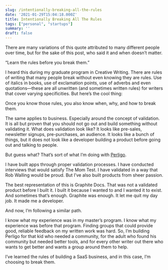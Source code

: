 ```yaml
---
slug: /intentionally-breaking-all-the-rules
date: '2021-01-29T15:04:18.000Z'
title: Intentionally Breaking All The Rules
tags: ["personal", "startups"]
summary: ''
draft: false
---
```

There are many variations of this quote attributed to many different people over time, but for the sake of this post, who said it and when doesn’t matter.

“Learn the rules before you break them.”

I heard this during my graduate program in Creative Writing. There are rules of writing that many people break without even knowing they are rules. Use of italics in books, use of exclamation points, use of adverbs and even quotations—these are all unwritten (and sometimes written rules) for writers that cover varying specificities. But here’s the cool thing:

Once you know those rules, you also know when, why, and how to break them.

The same applies to business. Especially around the concept of validation. It is all but proven that you should not go out and build something without validating it. What does validation look like? It looks like pre-sales, newsletter signups, pre-purchases, an audience. It looks like a bunch of things, but it does not look like a developer building a product before going out and talking to people.

But guess what? That’s sort of what I’m doing with [Perligo](https://perligo.io/).

I have built apps through proper validation processes. I have conducted interviews that would satisfy The Mom Test. I have validated in a way that Rob Walling would be proud. But I’ve also built products from sheer passion.

The best representation of this is Graphite Docs. That was not a validated product before I built it. I built it because I wanted to and I wanted it to exist. And sometimes that’s enough. Graphite was enough. It let me quit my day job. It made me a developer.

And now, I’m following a similar path.

I know what my experience was in my master’s program. I know what my experience was before that program. Finding groups that could provide good, reliable feedback on my written work was hard. So, I’m building Perligo for that kid who needed a community, for the adult who found his community but needed better tools, and for every other writer out there who wants to get better and wants a group around them to help.

I’ve learned the rules of building a SaaS business, and in this case, I’m choosing to break them.
